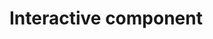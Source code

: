 # Interactive component


<script src="https://d3js.org/d3.v6.js"></script>  <!-- link to D3 library -->


<div id= "plot"></div>

<script>
  var svg =d3.select("div#plot")
      .append("svg")
      .attr("width","400")
      .attr("height","400");
  svg.append("circle")
    .attr("cx"."100")
    .attr("cy","200")
    .attr("r","50")
    .attr("fill","red");
</script>


